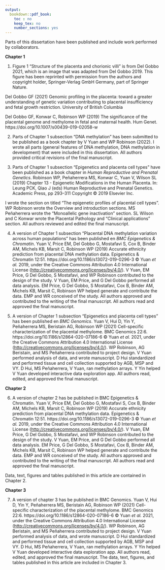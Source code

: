 ```yaml
---
output:
  bookdown::pdf_book:
    toc : no
    keep_tex: no
    number_sections: yes
---
```


Parts of this dissertation have been published and include work performed by collaborators.

**Chapter 1**

1. Figure 1 "Structure of the placenta and chorionic villi" is from Del Gobbo 2021, which is an image that was adapted from Del Gobbo 2019. 
This figure has been reprinted with permission from the authors and copyright holder, Springer-Verlag GmbH Germany, part of Springer Nature.

Del Gobbo GF (2021) Genomic profiling in the placenta: toward a greater understanding of genetic variation contributing to placental insufficiency and fetal growth restriction. University of British Columbia

Del Gobbo GF, Konwar C, Robinson WP (2019) The significance of the placental genome and methylome in fetal and maternal health. Hum Genet. https://doi.org/10.1007/s00439-019-02058-w

2. Parts of Chapter 1 subsection "DNA methylation" has been submitted to be published as a book chapter by V Yuan and WP Robinson (2022). 
I wrote all parts (general features of DNA methylation, DNA methylation in development) that were included in this dissertation. All authors provided critical revisions of the final manuscript.

3. Parts of Chapter 1 subsection "Epigenetics and placenta cell types" have been published as a book chapter in *Human Reproductive and Prenatal Genetics*.
    Robinson WP, Peñaherrera MS, Konwar C, Yuan V, Wilson SL (2019) Chapter 13 - Epigenetic Modifications in the Human Placenta. In: Leung PCK, Qiao J (eds) Human Reproductive and Prenatal Genetics. Academic Press, pp 293–311
Copyright © 2019 Elsevier Inc. 

I wrote the section on titled "The epigenetic profiles of placental cell types".
WP Robinson wrote the Overview and introduction sections. 
MS Peñaherrera  wrote the "Monoallelic gene inactivation" section.
SL Wilson and C Konwar wrote the Placental Pathology and "Clinical applications" section.
All authors reviewed and edited the final manuscript.

4. A version of Chapter 1 subsection "Placental DNA methylation variation across human populations" has been published en *BMC Epigenetics & Chromatin*.
Yuan V, Price EM, Del Gobbo G, Mostafavi S, Cox B, Binder AM, Michels KB, Marsit C, Robinson WP (2019) Accurate ethnicity prediction from placental DNA methylation data. 
Epigenetics & Chromatin 12:51. 
https://doi.org/10.1186/s13072-019-0296-3
© Yuan *et al.* 2019, under the Creative Commons Attribution 4.0 International License (<http://creativecommons.org/licenses/by/4.0/>).
V Yuan, EM Price, G Del Gobbo, S Mostafavi, and WP Robinson contributed to the design of the study. 
V Yuan, EM Price, and G Del Gobbo performed all data analysis.
EM Price, G Del Gobbo, S Mostafavi, Cox B, Binder AM, Michels KB, Marsit C, Robinson WP helped generate and contribute the data. 
EMP and WR conceived of the study. 
All authors approved and contributed to the writing of the final manuscript. 
All authors read and approved the final manuscript.

5. A version of Chapter 1 subsection "Epigenetics and placenta cell types" has been published en *BMC Genomics*.
Yuan V, Hui D, Yin Y, Peñaherrera MS, Beristain AG, Robinson WP (2021) Cell-specific characterization of the placental methylome. BMC Genomics 22:6.
https://doi.org/10.1186/s12864-020-07186-6
© Yuan *et al.* 2021, under the Creative Commons Attribution 4.0 International License (<http://creativecommons.org/licenses/by/4.0/>).
WP Robinson, AG Beristain, and MS Peñaherrera contributed to project design. V Yuan performed analysis of data, and wrote manuscript. 
D Hui standardized and performed tissue and cell collection supported by AGB, MSP and VY. 
D Hui, MS Peñaherrera, V Yuan, ran methylation arrays. 
Y Yin helped V Yuan developed interactive data exploration app. 
All authors read, edited, and approved the final manuscript.

**Chapter 2**

6. A version of chapter 2 has be published in BMC Epigenetics & Chromatin.
Yuan V, Price EM, Del Gobbo G, Mostafavi S, Cox B, Binder AM, Michels KB, Marsit C, Robinson WP (2019) Accurate ethnicity prediction from placental DNA methylation data. 
Epigenetics & Chromatin 12:51. 
https://doi.org/10.1186/s13072-019-0296-3
© Yuan *et al.* 2019, under the Creative Commons Attribution 4.0 International License (<http://creativecommons.org/licenses/by/4.0/>).
V Yuan, EM Price, G Del Gobbo, S Mostafavi, and WP Robinson contributed to the design of the study. 
V Yuan, EM Price, and G Del Gobbo performed all data analysis.
EM Price, G Del Gobbo, S Mostafavi, Cox B, Binder AM, Michels KB, Marsit C, Robinson WP helped generate and contribute the data. 
EMP and WR conceived of the study. 
All authors approved and contributed to the writing of the final manuscript. 
All authors read and approved the final manuscript.

Data, text, figures and tables published in this article are contained in Chapter 2.

**Chapter 3**

7. A version of chapter 3 has be published in BMC Genomics.
Yuan V, Hui D, Yin Y, Peñaherrera MS, Beristain AG, Robinson WP (2021) Cell-specific characterization of the placental methylome. BMC Genomics 22:6.
https://doi.org/10.1186/s12864-020-07186-6
© Yuan *et al.* 2021, under the Creative Commons Attribution 4.0 International License (<http://creativecommons.org/licenses/by/4.0/>).
WP Robinson, AG Beristain, and MS Peñaherrera contributed to project design. V Yuan performed analysis of data, and wrote manuscript. 
D Hui standardized and performed tissue and cell collection supported by AGB, MSP and VY. 
D Hui, MS Peñaherrera, V Yuan, ran methylation arrays. 
Y Yin helped V Yuan developed interactive data exploration app. 
All authors read, edited, and approved the final manuscript.
The data, text, figures, and tables published in this article are included in Chapter 3.
